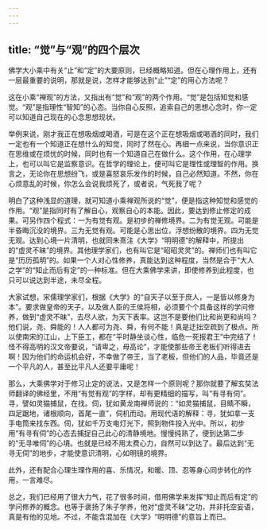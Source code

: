 ```yaml
---
---
---
```

title: “觉”与“观”的四个层次
---




佛学大小乘中有关“止”和“定”的大要原则，已经概略知道。但在心理作用上，还有一层最重要的说明，那就是说，怎样才能够达到“止”“定”的用心方法呢？

这在小乘“禅观”的方法，又指出有“觉”和“观”的两个作用。“觉”是包括知觉和感觉。“观”是指理性“智知”的心态。当你自心反照，追索自己的思想心念时，你一定可以知道自己现在的心念思想现状。

举例来说，刚才我正在想吸烟或喝酒，可是在这个正在想吸烟或喝酒的同时，我们一定也有一个知道正在想什么的知觉，同时了然在心。再细一点来说，当你意识正在思维或在烦忧的时候，同时也有一个知道自己在做什么。这个作用，在心理学上，也可以叫它是监察意识。在哲学的理论上，便可叫它是理性或理智的作用。换言之，无论你在思想纷飞，或是喜怒哀乐发作的时候，自己必然知道。不然，你在心烦意乱的时候，你怎么会说我烦死了，或者说，气死我了呢？

明白了这种浅显的道理，就可知道小乘禅观所说的“觉”，便是指这种知觉和感觉的作用。“观”是指同时有了解自心，观察自心的本能。因此，要达到修止修定的成果。可另作四个程式：一为有觉有观。是初步的禅修境界。二为有觉无观。可能是半昏晦沉没的境界。三为无觉有观。可能是心思出位，浮想纷散的境界。四为无觉无观。达到心境一片清明，也就同朱熹注《大学》“明明德”的解释中，所提出的“虚灵不昧”的境界。其他理学家们，也有叫它是“昭昭灵灵”的。禅师们也有叫它是“历历孤明”的。如果一个人对心性修养，真能达到这种程度，当然是合于“大人之学”的“知止而后有定”的一种标准。但在大乘佛学来讲，即使修养到此程度，也只可以说达到半途，未尽全程。

大家试想，宋儒理学家们，根据《大学》的“自天子以至于庶人，一是皆以修身为本”。要求做皇帝的天子，以及做人臣的王侯将相，必须要个个具备这样的学问修养，做到“虚灵不昧”，去尽人欲，为天下表率。这岂不是要他们比和尚更和尚吗？他们说，尧、舜能的！人人都可为尧、舜，有何不能！真是迂拙空疏到了极点。所以使南宋的江山，上下臣工，都在“平时静坐谈心性，临危一死报君王”中完结了！怪不得高明的汉文帝要说，“请卑之，毋高论”，才能使那些帝王老板们听得进去啊！因为他们的命运机会好，不幸做了帝王，当了老板，但他们的人品，毕竟还是一个平凡的人，甚至比平凡人还要平庸呢！

那么，大乘佛学对于修习止定的说法，又是怎样一个原则呢？那你就要了解玄奘法师翻译的佛经里，不用“有觉有观”的字样，却有更精细的描写，叫“有寻有伺”。寻，譬如灵猫捕鼠，在找。伺，犹如黄龙南禅师说的：“如灵猫捕鼠，目睛不瞬，四足踞地，诸根顺向，首尾一直”，伺机而动。用现代语的解释：寻，犹如拿一支手电筒来找东西。伺，犹如千万支电灯光下，照到物件投入光中。所以，初步用“有寻有伺”的心态去捕捉自己此心的清静境地。慢慢纯熟了，便到达第二步的“无寻唯伺”的心境。也就是已经不用太费心力，自然可以到达了。最后达到“无寻无伺”的地步，才能使意识清明，心如明镜的境界。

此外，还有配合心理生理作用的喜、乐情况，和暖、顶、忍等身心同步转化的作用，一言难尽。

总之，我们已经用了很大力气，花了很多时间，借用佛学来发挥“知止而后有定”的学问修养的概念。也等于褒扬了朱子学养，他对“虚灵不昧”之功，并非托空妄语，真是有他的见地。不过，不能含混加在《大学》“明明德”的意旨上而已。